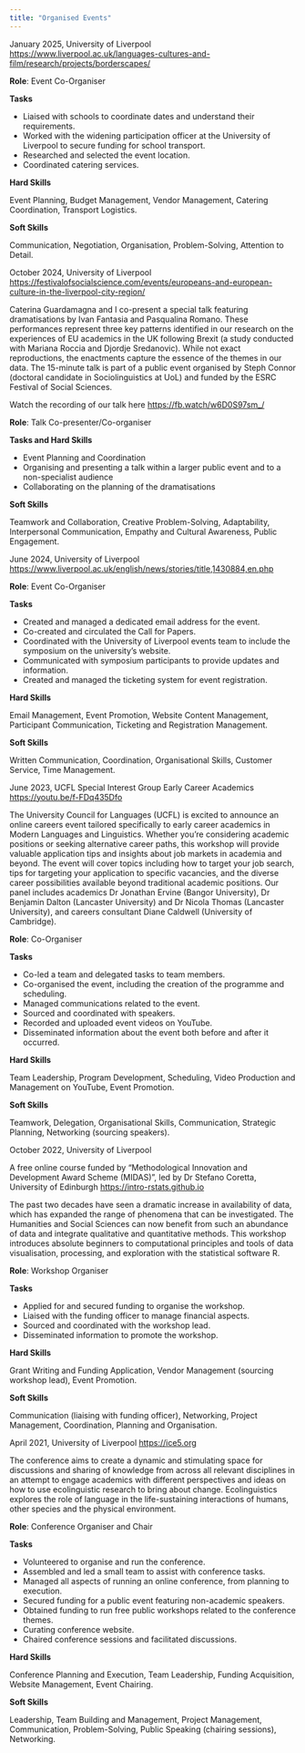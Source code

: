 ```yaml
---
title: "Organised Events"
---
```

::: {.callout-note title="Borderscapes Public Event" icon=false}
January 2025, University of Liverpool <https://www.liverpool.ac.uk/languages-cultures-and-film/research/projects/borderscapes/>

**Role**: Event Co-Organiser

**Tasks**

-   Liaised with schools to coordinate dates and understand their requirements.
-   Worked with the widening participation officer at the University of Liverpool to secure funding for school transport.
-   Researched and selected the event location.
-   Coordinated catering services.

**Hard Skills**

Event Planning,
Budget Management,
Vendor Management,
Catering Coordination,
Transport Logistics.

**Soft Skills**

Communication,
Negotiation,
Organisation,
Problem-Solving,
Attention to Detail.

:::
::: {.callout-note title="Where are you from? From provocation to curiosity, a journey into the experiences of multicultural society" icon=false}
October 2024, University of Liverpool <https://festivalofsocialscience.com/events/europeans-and-european-culture-in-the-liverpool-city-region/>

Caterina Guardamagna and I co-present a special talk featuring dramatisations by Ivan Fantasia and Pasqualina Romano. These performances represent three key patterns identified in our research on the experiences of EU academics in the UK following Brexit (a study conducted with Mariana Roccia and Djordje Sredanovic). While not exact reproductions, the enactments capture the essence of the themes in our data. The 15-minute talk is part of a public event organised by Steph Connor (doctoral candidate in Sociolinguistics at UoL) and funded by the ESRC Festival of Social Sciences.

Watch the recording of our talk here <https://fb.watch/w6D0S97sm_/>

**Role**: Talk Co-presenter/Co-organiser

**Tasks and Hard Skills**

- Event Planning and Coordination
- Organising and presenting a talk within a larger public event and to a non-specialist audience
- Collaborating on the planning of the dramatisations

**Soft Skills**

Teamwork and Collaboration,
Creative Problem-Solving,
Adaptability,
Interpersonal Communication,
Empathy and Cultural Awareness,
Public Engagement.
:::

::: {.callout-note title="European Migrants in the UK in the Brexit Era: Discursive Approaches" icon=false}
June 2024, University of Liverpool <https://www.liverpool.ac.uk/english/news/stories/title,1430884,en.php>

**Role**: Event Co-Organiser

**Tasks**

-   Created and managed a dedicated email address for the event.
-   Co-created and circulated the Call for Papers.
-   Coordinated with the University of Liverpool events team to include the symposium on the university’s website.
-   Communicated with symposium participants to provide updates and information.
-   Created and managed the ticketing system for event registration.

**Hard Skills**

Email Management,
Event Promotion,
Website Content Management,
Participant Communication,
Ticketing and Registration Management.

**Soft Skills**

Written Communication,
Coordination,
Organisational Skills,
Customer Service,
Time Management.
:::

::: {.callout-note title="Application Journey Post-PhD" icon=false}
June 2023, UCFL Special Interest Group Early Career Academics <https://youtu.be/f-FDq435Dfo>

The University Council for Languages (UCFL) is excited to announce an online careers event tailored specifically to early career academics in Modern Languages and Linguistics. Whether you're considering academic positions or seeking alternative career paths, this workshop will provide valuable application tips and insights about job markets in academia and beyond. The event will cover topics including how to target your job search, tips for targeting your application to specific vacancies, and the diverse career possibilities available beyond traditional academic positions. Our panel includes academics Dr Jonathan Ervine (Bangor University), Dr Benjamin Dalton (Lancaster University) and Dr Nicola Thomas (Lancaster University), and careers consultant Diane Caldwell (University of Cambridge).

**Role**: Co-Organiser

**Tasks**

-   Co-led a team and delegated tasks to team members.
-   Co-organised the event, including the creation of the programme and scheduling.
-   Managed communications related to the event.
-   Sourced and coordinated with speakers.
-   Recorded and uploaded event videos on YouTube.
-   Disseminated information about the event both before and after it occurred.

**Hard Skills**

Team Leadership,
Program Development,
Scheduling,
Video Production and Management on YouTube,
Event Promotion.

**Soft Skills**

Teamwork,
Delegation,
Organisational Skills,
Communication,
Strategic Planning,
Networking (sourcing speakers).
:::

::: {.callout-note title="IntRo to data visualisation in R for SHAPE disciplines" icon=false}
October 2022, University of Liverpool 

A free online course funded by "Methodological Innovation and Development Award Scheme (MIDAS)", led by Dr Stefano Coretta, University of Edinburgh <https://intro-rstats.github.io>

The past two decades have seen a dramatic increase in availability of data, which has expanded the range of phenomena that can be investigated. The Humanities and Social Sciences can now benefit from such an abundance of data and integrate qualitative and quantitative methods. This workshop introduces absolute beginners to computational principles and tools of data visualisation, processing, and exploration with the statistical software R.

**Role**: Workshop Organiser

**Tasks**

-   Applied for and secured funding to organise the workshop.
-   Liaised with the funding officer to manage financial aspects.
-   Sourced and coordinated with the workshop lead.
-   Disseminated information to promote the workshop.

**Hard Skills**

Grant Writing and Funding Application,
Vendor Management (sourcing workshop lead),
Event Promotion.

**Soft Skills**

Communication (liaising with funding officer),
Networking,
Project Management,
Coordination,
Planning and Organisation.
:::

::: {.callout-note title="5th International Conference of Ecolinguistics. *Ecolinguistics in Action: Tackling Real-World Issues*" icon=false}
April 2021, University of Liverpool <https://ice5.org> 


The conference aims to create a dynamic and stimulating space for discussions and sharing of knowledge from across all relevant disciplines in an attempt to engage academics with different perspectives and ideas on how to use ecolinguistic research to bring about change. Ecolinguistics explores the role of language in the life-sustaining interactions of humans, other species and the physical environment.

**Role**: Conference Organiser and Chair

**Tasks**

-   Volunteered to organise and run the conference.
-   Assembled and led a small team to assist with conference tasks.
-   Managed all aspects of running an online conference, from planning to execution.
-   Secured funding for a public event featuring non-academic speakers.
-   Obtained funding to run free public workshops related to the conference themes.
-   Curating conference website.
-   Chaired conference sessions and facilitated discussions.

**Hard Skills**

Conference Planning and Execution,
Team Leadership,
Funding Acquisition,
Website Management,
Event Chairing.

**Soft Skills**

Leadership,
Team Building and Management,
Project Management,
Communication,
Problem-Solving,
Public Speaking (chairing sessions),
Networking.
:::
